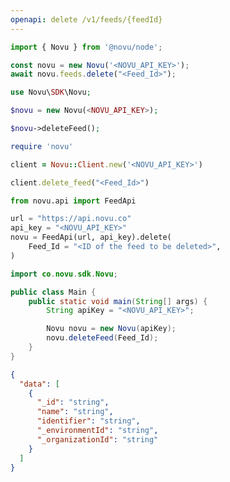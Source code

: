 ```yaml
---
openapi: delete /v1/feeds/{feedId}
---
```


<Snippet file="apikey-warning.mdx" />

<RequestExample>

```javascript Node.js
import { Novu } from '@novu/node';

const novu = new Novu('<NOVU_API_KEY>');
await novu.feeds.delete("<Feed_Id>");
```

```php PHP
use Novu\SDK\Novu;

$novu = new Novu(<NOVU_API_KEY>);

$novu->deleteFeed();

```

```ruby Ruby
require 'novu'

client = Novu::Client.new('<NOVU_API_KEY>')

client.delete_feed("<Feed_Id>")
```

```python Python
from novu.api import FeedApi

url = "https://api.novu.co"
api_key = "<NOVU_API_KEY>"
novu = FeedApi(url, api_key).delete(
    Feed_Id = "<ID of the feed to be deleted>",
)
```

```java Java
import co.novu.sdk.Novu;

public class Main {
    public static void main(String[] args) {
        String apiKey = "<NOVU_API_KEY>";

        Novu novu = new Novu(apiKey);
        novu.deleteFeed(Feed_Id);
    }
}
```

</RequestExample>

<ResponseExample>

```json Response
{
  "data": [
    {
      "_id": "string",
      "name": "string",
      "identifier": "string",
      "_environmentId": "string",
      "_organizationId": "string"
    }
  ]
}
```

</ResponseExample>